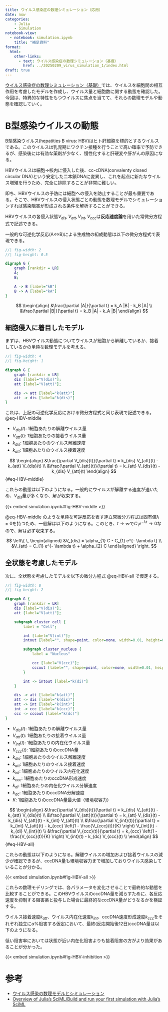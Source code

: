 ```yaml
---
title: ウイルス感染症の数理シミュレーション（応用）
date: now
categories:
    - Julia
    - Simulation
notebook-view:
  - notebook: simulation.ipynb
    title: "補足資料"
format:
  html:
    other-links:
      - text: ウイルス感染症の数理シミュレーション（基礎）
        href: ../20250209_virus_simulation_1/index.html
draft: true
---
```


[ウイルス感染症の数理シミュレーション（基礎）](../20250209_virus_simulation_1/index.html)では、ウイルスを細胞間の相互作用を考慮したモデルを作成し、ウイルス量と細胞数に関する動態を確認した。今回は、特異的な特性をもつウイルスに焦点を当てて、それらの数理モデルや動態を確認していく。

# B型感染ウイルスの動態

B型感染ウイルス(hepatities B virus: HBV)はヒト肝細胞を標的とするウイルスである。このウイルスは乳児期にワクチン接種を行うことで高い確率で予防できるが、感染後には有効な薬剤が少なく、慢性化すると肝硬変や肝がんの原因になる。

HBVウイルスは細胞→核内に侵入した後、cc-cDNA(convalenty closed circular DNA)という安定した二本鎖DNAに変異し、これを起点に新たなウイルス増殖を行うため、完全に排除することが非常に難しい。

即ち、HBVウイルスの予防には細胞への侵入を防止することが最も重要である。そこで、HBVウイルスの侵入状態ごとの動態を数理モデルでシミュレーションすれば感染阻害が形成される条件を解析することができる。

HBVウイルスの各侵入状態${V_{dis}, V_{att}, V_{int}, V_{ccc}}$は**反応速度論**を用いた常微分方程式で記述できる。

::: {.callout-note title="反応速度論"}
一般的な可逆化学反応(A⇔B)による生成物の組成動態は以下の微分方程式で表現できる。

```dot
//| fig-width: 2
//| fig-height: 0.5

digraph G {
    graph [rankdir = LR]
    A;
    B;

    A -> B [label="kB"]
    B -> A [label="kA"]
}
```

$$
\begin{align}
&\frac{\partial |A|}{\partial t} = k_A |B| - k_B |A| \\
&\frac{\partial |B|}{\partial t} = k_B |A| - k_A |B|
\end{align}
$$
:::

## 細胞侵入に着目したモデル

まずは、HBVウイルス動態についてウイルスが細胞から解離しているか、接着しているかの単純な数理モデルを考える。

```dot
//| fig-width: 4
//| fig-height: 1

digraph G {
    graph [rankdir = LR]
    dis [label="V(dis)"];
    att [label="V(att)"];

    dis -> att [label="k(att)"]
    att -> dis [label="k(dis)"]
}
```

これは、上記の可逆化学反応における微分方程式と同じ表現で記述できる。@eq-HBV-middle

- $V_{dis}(t)$: 1細胞あたりの解離ウイルス量
- $V_{att}(t)$: 1細胞あたりの接着ウイルス量
- $k_{dis}$: 1細胞あたりのウイルス解離速度
- $k_{att}$: 1細胞あたりのウイルス接着速度

$$
\begin{align}
&\frac{\partial V_{dis}(t)}{\partial t} = k_{dis} V_{att}(t) - k_{att} V_{dis}(t) \\
&\frac{\partial V_{att}(t)}{\partial t} = k_{att} V_{dis}(t) - k_{dis} V_{att}(t)
\end{align}
$$ {#eq-HBV-middle}

これらの動態は以下のようになる。一般的にウイルスが解離する速度が速いため、$V_{dis}$量が多くなり、解が収束する。

{{< embed simulation.ipynb#fig-HBV-middle >}}

::: {.callout-note}
@eq-HBV-middle のような単純な可逆反応を表す連立常微分方程式は固有値$\lambda = 0$を持つため、一般解は以下のようになる。このとき、$t \rightarrow \infty$で$C_{1} e^{- \lambda t} \rightarrow 0$なので、解は必ず収束する。

$$
\left\{ \,
\begin{aligned}
&V_{dis} = \alpha_{1} C - C_{1} e^{- \lambda t} \\
&V_{att} = C_{1} e^{- \lambda t} + \alpha_{2} C
\end{aligned}
\right.
$$
:::

## 全状態を考慮したモデル

次に、全状態を考慮したモデルを以下の微分方程式 @eq-HBV-all で仮定する。

```dot
//| fig-width: 8
//| fig-height: 2

digraph G {
    graph [rankdir = LR]
    dis [label="V(dis)"];
    att [label="V(att)"];

    subgraph cluster_cell {
        label = "Cell";

        int [label="V(int)"];
        intout [label="", shape=point, color=none, width=0.01, height=0.01];

        subgraph cluster_nucleus {
            label = "Nucleus"

            ccc [label="V(ccc)"];
            cccout [label="", shape=point, color=none, width=0.01, height=0.01];
        }

        int -> intout [label="k(di)"]
    }

    dis -> att [label="k(att)"]
    att -> dis [label="k(dis)"]
    att -> int [label="k(int)"]
    int -> ccc [label="k(ccc)"]
    ccc -> cccout [label="k(dc)"]
}
```

- $V_{dis}(t)$: 1細胞あたりの解離ウイルス量
- $V_{att}(t)$: 1細胞あたりの接着ウイルス量
- $V_{int}(t)$: 1細胞あたりの内在化ウイルス量
- $V_{ccc}(t)$: 1細胞あたりのcccDNA量
- $k_{dis}$: 1細胞あたりのウイルス解離速度
- $k_{att}$: 1細胞あたりのウイルス接着速度
- $k_{int}$: 1細胞あたりのウイルス内在化速度
- $k_{ccc}$: 1細胞あたりのcccDNA形成速度
- $k_{di}$: 1細胞あたりの内在化ウイルス分解速度
- $k_{dc}$: 1細胞あたりのcccDNA分解速度
- $K$: 1細胞あたりのcccDNA量最大値（環境収容力）

$$
\begin{align}
&\frac{\partial V_{dis}(t)}{\partial t} = k_{dis} V_{att}(t) - k_{att} V_{dis}(t) \\
&\frac{\partial V_{att}(t)}{\partial t} = k_{att} V_{dis}(t) - k_{dis} V_{att}(t) - k_{int} V_{att}(t) \\
&\frac{\partial V_{int}(t)}{\partial t} = k_{int} V_{att}(t) - k_{ccc} \left(1 - \frac{V_{ccc}(t)}{K} \right) V_{int}(t) - k_{di} V_{int}(t) \\
&\frac{\partial V_{ccc}(t)}{\partial t} = k_{ccc} \left(1 - \frac{V_{ccc}(t)}{K} \right) V_{int}(t) - k_{dc} V_{ccc}(t) \\
\end{align}
$$ {#eq-HBV-all}

これらの動態は以下のようになる。解離ウイルスの増加および接着ウイルスの減少が確認できるが、cccDNA量も環境収容力まで増加しておりウイルス感染していることが分かる。

{{< embed simulation.ipynb#fig-HBV-all >}}

これらの数理モデリングでは、各パラメータを変化させることで最終的な動態を比較することができる。このHBVウイルスのcccDNA量を減らすために、各反応速度を抑制する阻害薬と投与した場合に最終的なcccDNA量がどうなるかを検証する。

ウイルス接着速度$k_{att}$、ウイルス内在化速度$k_{int}$、cccDNA速度形成速度$k_{ccc}$をそれぞれ独立に$\alpha$%阻害する仮定において、最終(反応開始後12日)cccDNA量は以下のようになる。

低い阻害率においては状態が近い内在化阻害よりも接着阻害の方がより効果があることが分かった。

{{< embed simulation.ipynb#fig-HBV-inhibition >}}

# 参考
- [ウイルス感染の数理モデルとシミュレーション](https://www.kyoritsu-pub.co.jp/book/b10044853.html)
- [Overview of Julia's SciML/Build and run your first simulation with Julia's SciML](https://docs.sciml.ai/Overview/stable/getting_started/first_simulation/)